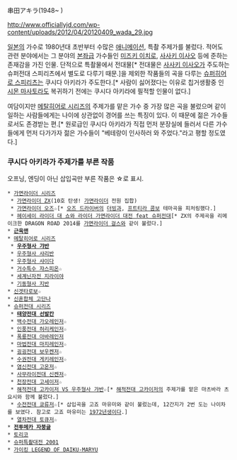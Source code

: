 串田アキラ(1948~ )

http://www.officiallyjd.com/wp-content/uploads/2012/04/20120409_wada_29.jpg

[[일본]]의 가수로 1980년대 초반부터 수많은 [[애니메이션]], 특촬 주제가를 불렀다.
적어도 관련 분야에서는 그 분야의 [[본좌]]급 가수들인 [[미즈키 이치로]], [[사사키 이사오]] 등에 준하는 존재감을 가진 인물. 단적으로 특촬물에서 전대물[* 전대물은 [[사사키 이사오]]가 주도하는 슈퍼전대 스피리츠에서 별도로 다루기 때문.]을 제외한 작품들의 곡을 다루는 [[슈퍼히어로 스피리츠]]는 쿠시다 아키라가 주도한다.[* 사람이 싫어졌다는 이유로 칩거생활중 인 [[시몬 마사토]]라도 복귀하기 전에는 쿠시다 아키라에 필적할 인물이 없다.]

여담이지만 [[메탈히어로 시리즈]]의 주제가를 맡은 가수 중 가장 많은 곡을 불렀으며 같이 일하는 사람들에게는 나이에 상관없이 경어를 쓰는 특징이 있다. 이 때문에 젊은 가수들로서도 존경받는 편.[* 원로급인 쿠시다 아키라가 직접 먼저 분장실에 들러서 다른 가수들에게 먼저 다가가자 젊은 가수들이 "베테랑이 인사하러 와 주었다."라고 평할 정도였다.]
 
=== 쿠시다 아키라가 주제가를 부른 작품 ===
오프닝, 엔딩이 아닌 삽입곡만 부른 작품은 ☆로 표시.

 * [[가면라이더 시리즈]]
  * [[가면라이더 ZX]](10호 탄생! [[가면라이더]] 전원 집합)
  * [[가면라이더 오즈]]☆[* [[오즈 드라이버]]의 [[더빙]]과, [[프트티라 콤보]] 테마곡을 피처링했다.]
  * [[헤이세이 라이더 대 쇼와 라이더 가면라이더 대전 feat 슈퍼전대]][* ZX의 주제곡을 리메이크한 DRAGON ROAD 2014를 [[가면라이더 걸스]]와 같이 불렀다.]
 * '''[[근육맨]]'''
 * [[메탈히어로 시리즈]]
  * '''[[우주형사 갸반]]'''
  * [[우주형사 샤리반]]
  * [[우주형사 샤이다]]
  * [[거수특수 쟈스피온]]☆
  * [[세계닌자전 지라이야]]
  * [[기동형사 지반]]
 * [[신겟타로보]]☆
 * [[신혼합체 고단나]]
 * [[슈퍼전대 시리즈]]
  * '''[[태양전대 선발칸]]'''
  * [[백수전대 가오레인저]]☆
  * [[인풍전대 허리케인저]]☆
  * [[폭룡전대 아바레인저]]
  * [[마법전대 마지레인저]]☆
  * [[굉굉전대 보우켄저]]☆
  * [[수권전대 게키레인저]]☆
  * [[염신전대 고온저]]☆
  * [[사무라이전대 신켄저]]☆
  * [[천장전대 고세이저]]☆
  * [[해적전대 고카이저 VS 우주형사 갸반]]☆[* [[해적전대 고카이저]]의 주제가를 맡은 마츠바라 츠요시와 함께 불렀다.]
  * [[수전전대 쿄류저]]☆[* 삽입곡을 고죠 마유미와 같이 불렀는데, 12간지가 2번 도는 나이차를 보였다. 참고로 고죠 마유미는 [[1972년]]생이다.]
  * [[열차전대 토큐저]]☆
 * '''[[전투메카 자붕글]]'''
 * [[토리코]]
 * [[슈퍼특촬대전 2001]]
 * [[가이킹 LEGEND OF DAIKU-MARYU]]
